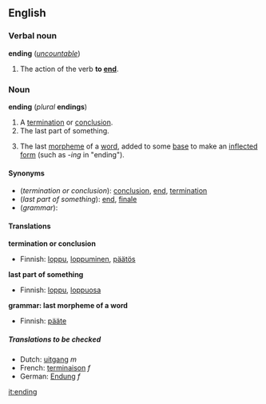 ==English==
===Verbal noun===
'''ending''' (''[[uncountable]]'')

#The action of the verb '''to [[end]]'''.

===Noun===
'''ending''' (''plural'' '''endings''')

#A [[termination]] or [[conclusion]].
#The last part of something.
#{{grammar}} The last [[morpheme]] of a [[word]], added to some [[base]] to make an [[inflected]] [[form]] (such as ''-ing'' in "ending").

====Synonyms====
*(''termination or conclusion''): [[conclusion]], [[end]], [[termination]]
*(''last part of something''): [[end]], [[finale]]
*(''grammar''):

====Translations====

'''termination or conclusion'''
{{top}}
*Finnish: [[loppu]], [[loppuminen]], [[päätös]]
{{mid}}
{{bottom}}

'''last part of something'''
{{top}}
*Finnish: [[loppu]], [[loppuosa]]
{{mid}}
{{bottom}}

'''grammar: last morpheme of a word'''
{{top}}
*Finnish: [[pääte]]
{{mid}}
{{bottom}}

=====Translations to be checked=====
<!--Remove this section once all of the translations below have been moved into the tables above.-->
{{checktrans}}

*Dutch: [[uitgang]] ''m''
*French: [[terminaison]] ''f''
*German: [[Endung]] ''f''

[[it:ending]]